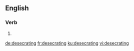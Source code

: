 ==English==

===Verb===
{{head|en|present participle}}

# {{present participle of|desecrate|lang=en|nocat=1}}

[[de:desecrating]]
[[fr:desecrating]]
[[ku:desecrating]]
[[vi:desecrating]]
